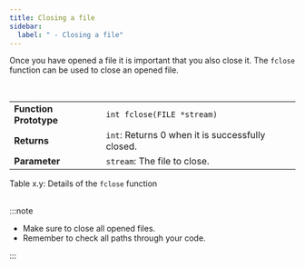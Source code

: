 ```yaml
---
title: Closing a file
sidebar:
  label: " - Closing a file"
---
```



Once you have opened a file it is important that you also close it. The `fclose` function can be used to close an opened file.


<br/>
<a id="TableFclose"></a>

|   |   |
|---|---|
| **Function Prototype** | `int fclose(FILE *stream)` |
| **Returns** | `int`: Returns 0 when it is successfully closed. |
| **Parameter** | `stream`: The file to close. |

<div class="caption"><span class="caption-figure-nbr">Table x.y: </span>Details of the <code>fclose</code> function</div><br/>

:::note

- Make sure to close all opened files.
- Remember to check all paths through your code.

:::